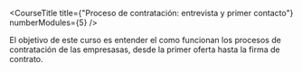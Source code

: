 
<CourseTitle 
    title={"Proceso de contratación: entrevista y primer contacto"}
    numberModules={5}
/>

<CourseDescription
    duration={5}
    activities={2}
    videos={2}
/>
 
El objetivo de este curso es entender el como funcionan los procesos de contratación de las empresasas, desde la primer oferta hasta la firma de contrato.

<section>
    <CourseItem title="¿Cómo es la primer toma de contacto?" slug="como-es-la-primer-toma-de-contacto" number={1}/>
    <CourseItem title="Preguntas frecuentes con reclutadores" slug="preguntas-frecuentes-con-reclutadores" number={2}/>
    <CourseItem title="Errores comunes durante la primer entrevista" slug="errores-comunes-durante-la-primer-entrevista" number={3}/>
    <CourseItem title="¿Qué es lo que se piden para desarrollador web (front-end y Full Stack)?" slug="que-es-lo-que-se-piden-para-desarrollador-web-front-end-y-full-stack" number={4}/>
    <CourseItem title="¿Qué es lo que se pide para desarrollador Back End?" slug="que-es-lo-que-se-pide-para-desarrollador-back-end" number={5}/>
    <CourseItem title="Qué es lo que se pide para desarrollador Movil?" slug="que-es-lo-que-se-pide-para-desarrollador-movil" number={5}/>
</section>